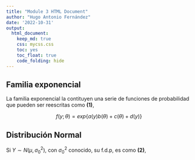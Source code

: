 ```yaml
---
title: "Module 3 HTML Document"
author: "Hugo Antonio Fernández"
date: '2022-10-31'
output: 
  html_document:
    keep_md: true
    css: mycss.css
    toc: yes
    toc_float: true
    code_folding: hide
---
```



## Familia exponencial {#nextsteps .emphasized}

La familia exponencial la contituyen una serie de funciones de probabilidad que pueden ser reescritas como **(1)**,


$$f(y;\theta)=exp\left\{a(y)b(\theta)+c(\theta)+d(y)\right\}$$

## Distribución Normal

Si $Y \sim N(\mu, \sigma_0^2)$, con $\sigma_0^2$ conocido, su f.d.p, es como **(2)**,

\begin{equation}
\tag{2}
f(y;\theta) =
\frac{1}{\sqrt{2\pi \sigma_0^2}}
exp 
\left \{ 
-\frac{1}{2\sigma_0^2}
(y-\mu )^2
\right \}
\end{equation}

